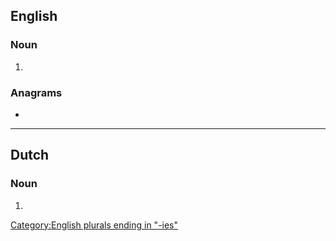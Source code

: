 ==English==

===Noun===
{{head|en|noun form}}

# {{plural of|en|monopoly}}

===Anagrams===
* {{anagrams|en|a=eilmnooops|monopolise}}

[[Category:English plurals ending in "-ies"]]

----

==Dutch==

===Noun===
{{head|nl|noun plural form}}

# {{plural of|nl|monopolie}}